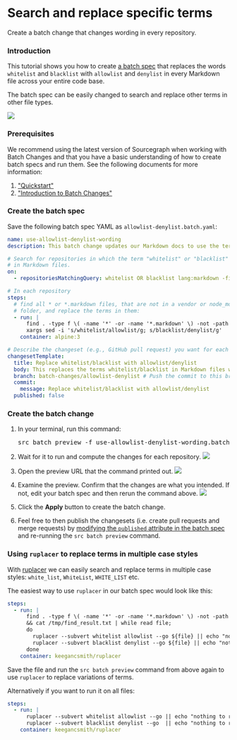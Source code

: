 # Search and replace specific terms

<p className="subtitle">
Create a batch change that changes wording in every repository.
</p>

### Introduction

This tutorial shows you how to create [a batch spec](/batch_changes/explanations/introduction_to_batch_changes#batch-spec) that replaces the words `whitelist` and `blacklist` with `allowlist` and `denylist` in every Markdown file across your entire code base.

The batch spec can be easily changed to search and replace other terms in other file types.

<img src="https://sourcegraphstatic.com/docs/images/batch_changes/use_allowlist_denylist_wording_teaser.png" />

### Prerequisites

We recommend using the latest version of Sourcegraph when working with Batch Changes and that you have a basic understanding of how to create batch specs and run them. See the following documents for more information:

1. ["Quickstart"](/batch_changes/quickstart)
1. ["Introduction to Batch Changes"](/batch_changes/explanations/introduction_to_batch_changes)

### Create the batch spec

Save the following batch spec YAML as `allowlist-denylist.batch.yaml`:

```yaml
name: use-allowlist-denylist-wording
description: This batch change updates our Markdown docs to use the terms "allowlist" and "denylist" instead of "whitelist" and "blacklist".

# Search for repositories in which the term "whitelist" or "blacklist" appears
# in Markdown files.
on:
  - repositoriesMatchingQuery: whitelist OR blacklist lang:markdown -file:vendor -file:node_modules

# In each repository
steps:
  # find all * or *.markdown files, that are not in a vendor or node_modules
  # folder, and replace the terms in them:
  - run: |
      find . -type f \( -name '*' -or -name '*.markdown' \) -not -path "*/vendor/*" -not -path "*/node_modules/*" |\
      xargs sed -i 's/whitelist/allowlist/g; s/blacklist/denylist/g'
    container: alpine:3

# Describe the changeset (e.g., GitHub pull request) you want for each repository.
changesetTemplate:
  title: Replace whitelist/blacklist with allowlist/denylist
  body: This replaces the terms whitelist/blacklist in Markdown files with allowlist/denylist
  branch: batch-changes/allowlist-denylist # Push the commit to this branch.
  commit:
    message: Replace whitelist/blacklist with allowlist/denylist
  published: false
```

### Create the batch change

1. In your terminal, run this command:

    <pre>src batch preview -f use-allowlist-denylist-wording.batch.yaml</pre>
1. Wait for it to run and compute the changes for each repository.
    <img src="https://sourcegraphstatic.com/docs/images/batch_changes/use_allowlist_denylist_wording_wait_run.png" />
1. Open the preview URL that the command printed out.
    <img src="https://sourcegraphstatic.com/docs/images/batch_changes/use_allowlist_denylist_wording_click_url.png" />
1. Examine the preview. Confirm that the changes are what you intended. If not, edit your batch spec and then rerun the command above.
    <img src="https://sourcegraphstatic.com/docs/images/batch_changes/use_allowlist_denylist_wording_preview.png" />
1. Click the **Apply** button to create the batch change.
1. Feel free to then publish the changesets (i.e. create pull requests and merge requests) by [modifying the `published` attribute in the batch spec](/batch_changes/references/batch_spec_yaml_reference#changesettemplate-published) and re-running the `src batch preview` command.

### Using `ruplacer` to replace terms in multiple case styles

With [ruplacer](https://github.com/TankerHQ/ruplacer) we can easily search and replace terms in multiple case styles: `white_list`, `WhiteList`, `WHITE_LIST` etc.

The easiest way to use `ruplacer` in our batch spec would look like this:

```yaml
steps:
  - run: |
      find . -type f \( -name '*' -or -name '*.markdown' \) -not -path "*/vendor/*" -not -path "*/node_modules/*" >> /tmp/find_result.txt \
      && cat /tmp/find_result.txt | while read file;
      do
        ruplacer --subvert whitelist allowlist --go ${file} || echo "nothing to replace";
        ruplacer --subvert blacklist denylist --go ${file} || echo "nothing to replace";
      done
    container: keegancsmith/ruplacer
```

Save the file and run the `src batch preview` command from above again to use `ruplacer` to replace variations of terms.

Alternatively if you want to run it on all files:

```yaml
steps:
  - run: |
      ruplacer --subvert whitelist allowlist --go || echo "nothing to replace"
      ruplacer --subvert blacklist denylist --go  || echo "nothing to replace"
    container: keegancsmith/ruplacer
```
